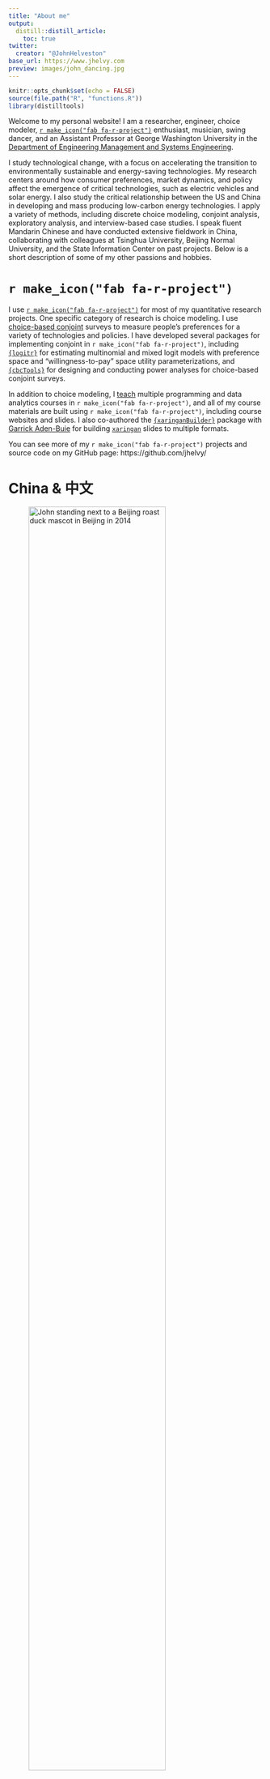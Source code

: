```yaml
---
title: "About me"
output:
  distill::distill_article:
    toc: true
twitter:
  creator: "@JohnHelveston"
base_url: https://www.jhelvy.com
preview: images/john_dancing.jpg
---
```


```r
knitr::opts_chunk$set(echo = FALSE)
source(file.path("R", "functions.R"))
library(distilltools)
```

Welcome to my personal website! I am a researcher, engineer, choice modeler, [`r make_icon("fab fa-r-project")`](https://www.r-project.org/about.html) enthusiast, musician, swing dancer, and an Assistant Professor at George Washington University in the [Department of Engineering Management and Systems Engineering](http://emse.seas.gwu.edu/).

I study technological change, with a focus on accelerating the transition to environmentally sustainable and energy-saving technologies. My research centers around how consumer preferences, market dynamics, and policy affect the emergence of critical technologies, such as electric vehicles and solar energy. I also study the critical relationship between the US and China in developing and mass producing low-carbon energy technologies. I apply a variety of methods, including discrete choice modeling, conjoint analysis, exploratory analysis, and interview-based case studies. I speak fluent Mandarin Chinese and have conducted extensive fieldwork in China, collaborating with colleagues at Tsinghua University, Beijing Normal University, and the State Information Center on past projects. Below is a short description of some of my other passions and hobbies.

# `r make_icon("fab fa-r-project")`

I use [`r make_icon("fab fa-r-project")`](https://www.r-project.org/about.html) for most of my quantitative research projects. One specific category of research is choice modeling. I use [choice-based conjoint](https://sawtoothsoftware.com/help/lighthouse-studio/manual/hid_web_whatcbc.html) surveys to measure people's preferences for a variety of technologies and policies. I have developed several packages for implementing conjoint in `r make_icon("fab fa-r-project")`, including [`{logitr}`](https://jhelvy.github.io/logitr/) for estimating multinomial and mixed logit models with preference space and "willingness-to-pay" space utility parameterizations, and [`{cbcTools}`](https://jhelvy.github.io/cbcTools/) for  designing and conducting power analyses for choice-based conjoint surveys.

In addition to choice modeling, I [teach](teaching.html) multiple programming and data analytics courses in `r make_icon("fab fa-r-project")`, and all of my course materials are built using `r make_icon("fab fa-r-project")`, including course websites and slides. I also co-authored the [`{xaringanBuilder}`](https://jhelvy.github.io/xaringanBuilder/) package with [Garrick Aden-Buie](https://www.garrickadenbuie.com/) for building [`xaringan`](https://github.com/yihui/xaringan) slides to multiple formats.

You can see more of my `r make_icon("fab fa-r-project")` projects and source code on my GitHub page: https://github.com/jhelvy/

# China & 中文

![John standing next to a Beijing roast duck mascot in Beijing in 2014](images/john_china_duck.jpg){width=80% .external}

I began studying Chinese during my second year as an undergraduate engineering student at Virginia Tech in the fall of 2006. The next spring, I received the Horton Scholarship, which provided a unique opportunity to travel to China and complete an educational project of my own design. I traveled to Dalian in the summer of 2008 to study language and culture at Liaoning Normal University, then I moved to Shanghai in the fall to gain international engineering experience as an intern in General Electric's Advanced Wind Turbine Operations division. The project opened my eyes to the many forces that shape the adoption of emerging technologies, in particular the importance of policy and economics. After returning to the U.S., I was awarded a [Critical Language Scholarship](http://clscholarship.org/) by the U.S. Department of State to study Chinese in Harbin, China during the summer of 2009, and I have since returned to China numerous times for work or research, including an internship at the [Innovation Center for Energy and Transportation (iCET)](http://icet.org.cn/english/index.asp) and as a 2014 [East Asia Pacific Summer Institutes (EAPSI)](http://www.nsf.gov/eapsi) Fellow supported by the U.S. National Science Foundation. Today, I continue to use my language skills and experience in China while conducting interdisciplinary research in China.

# Swing Dancing

![John swing dancing in Beijing in 2016](images/john_dancing.jpg){width=80% .external}

Many of my closest friends know me first and foremost as a dancer. In the fall of 2006, I attended my first swing dance hosted by the Virginia Tech Swing Club [Soley Swing](https://gobblerconnect.vt.edu/organization/solelyswing), and swing dancing quickly became a major part of my life. I dance Lindy Hop, Balboa, Blues, and Charleston, and my dancing adventures have brought me to cities all over the world, including New York, Montreal, Boston, Washington D.C., Hong Kong, Beijing, Shanghai, Seoul, Pusan, Osaka, Taipei, and even on the [Great Wall of China](http://www.greatwallswingout.com/). Sharing the joy of swing dancing with friends and strangers all over the world is one of my greatest passions. I have competed internationally as a dancer, and my most accomplished achievement is winning 1st place in the Open Strictly Lindy Hop competition with my good friend Annabel Truesdell Quisao at the 2011 [International Lindy Hop Championship](http://www.ilhc.com/index.php) in Washington, D.C.

# Music

![John with his partner and violin after a concert at CMU in 2016](images/john_violin.jpg){width=60% .external}

Music was my earliest passion. I grew up playing piano, violin, and mandolin, and I have had the privilege of studying and performing with some incredible musicians. In high school I had the honor of studying violins with the legendary Dora Marshall Mullins of Virginia Beach, VA, and I have played in multiple ensembles, including the [Virginia Beach Symphony Orchestra](http://www.symphonicity.org/) (now "Symphonicity"), the [New River Valley Symphony](http://www.music.vt.edu/ensembles/nrvs/) at Virginia Tech, the [National Taiwan Normal University Symphony](http://www.music.ntnu.edu.tw/orchestra/eng/), and the [All University Orchestra](http://alluniversityorchestra.org/) at Carnegie Mellon University. I am also a self-taught mandolinist and guitarist and enjoy playing jazz and bluegrass. I have fortunately had many opportunities to play with some wonderful jazz friends, including the [Muddy Basin Ramblers](http://www.muddybasin.com/) (a New Orleans-style jazz band in Taipei) and the [Hot Club of Beijing](http://www.hotclubofbeijing.com/fr_home.cfm) (a gypsy swing band based in China's capital).

Thanks for visiting my site, and I am grateful for any feedback you may have!

Cheers,

John (章乐汉)
